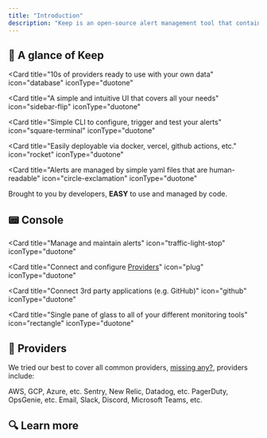 ```yaml
---
title: "Introduction"
description: "Keep is an open-source alert management tool that contains everything you need to create and manage Alerts."
---
```


## 🗼 A glance of Keep

<Card
  title="10s of providers ready to use with your own data"
  icon="database"
  iconType="duotone"
></Card>
<Card
  title="A simple and intuitive UI that covers all your needs"
  icon="sidebar-flip"
  iconType="duotone"
></Card>
<Card
  title="Simple CLI to configure, trigger and test your alerts"
  icon="square-terminal"
  iconType="duotone"
></Card>
<Card
  title="Easily deployable via docker, vercel, github actions, etc."
  icon="rocket"
  iconType="duotone"
></Card>
<Card
  title="Alerts are managed by simple yaml files that are human-readable"
  icon="circle-exclamation"
  iconType="duotone"
></Card>

Brought to you by developers, **EASY** to use and managed by code.

## 📟 Console

<Card
  title="Manage and maintain alerts"
  icon="traffic-light-stop"
  iconType="duotone"
></Card>
<Card
  title="Connect and configure [Providers](https://github.com/keephq/keep/tree/main/keep/providers)"
  icon="plug"
  iconType="duotone"
></Card>
<Card
  title="Connect 3rd party applications (e.g. GitHub)"
  icon="github"
  iconType="duotone"
></Card>
<Card
  title="Single pane of glass to all of your different monitoring tools"
  icon="rectangle"
  iconType="duotone"
></Card>

## 🚨 Providers

We tried our best to cover all common providers, [missing any?](https://github.com/keephq/keep/issues/new?assignees=&labels=feature,provider&template=feature_request.md&title=Missing%20PROVIDER_NAME), providers include:

<Card title="Cloud" icon="cloud-arrow-up" iconType="duotone">
  AWS, GCP, Azure, etc.
</Card>
<Card title="Monitoring" icon="glasses-round" iconType="duotone">
  Sentry, New Relic, Datadog, etc.
</Card>
<Card title="Incident Management" icon="traffic-cone" iconType="duotone">
  PagerDuty, OpsGenie, etc.
</Card>
<Card title="Communication" icon="envelopes-bulk" iconType="duotone">
  Email, Slack, Discord, Microsoft Teams, etc.
</Card>
<Card title="and more" icon="plus" iconType="duotone" href="https://github.com/keephq/keep/tree/main/keep/providers">
</Card>

## 🔍 Learn more

<Card title="Share feedback/ask questions via our Slack" icon="slack" iconType="duotone" href="https://keephq.dev/slack">
</Card>
<Card title="Explore the full list of supported providers" icon="magnifying-glass" iconType="duotone" href="https://keephq.dev/slack">
</Card>
<Card title="Explore the documentation" icon="books" iconType="duotone" href="https://keephq.wiki">
</Card>
<Card title="Adding a new provider" icon="user-plus" iconType="duotone" href="https://keephq.wiki/new-provider">
</Card>
<Card title="Check out our website" icon="browser" iconType="duotone" href="https://www.keephq.dev">
</Card>
